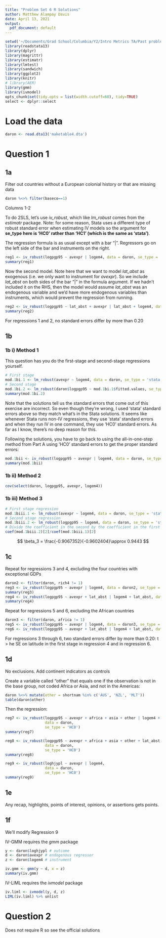 ```yaml
---
title: "Problem Set 6 R Solutions"
author: Matthew Alampay Davis
date: April 13, 2021
output:
  pdf_document: default
---
```


```r
setwd('~/Documents/Grad School/Columbia/Y2/Intro Metrics TA/Past problem sets/PS7')
library(readstata13)
library(dplyr)
library(magrittr)
library(estimatr)
library(lmtest)
library(sandwich)
library(ggplot2)
library(knitr)
# library(AER)
library(gmm)
library(ivmodel)
opts_chunk$set(tidy.opts = list(width.cutoff=60), tidy=TRUE)
select <- dplyr::select
```

# Load the data

```r
daron <- read.dta13('maketable4.dta')
```

# Question 1

## 1a

Filter out countries without a European colonial history or that are missing data

```r
daron %<>% filter(baseco==1)
```

Columns 1-2

To do 2SLS, let's use *iv_robust*, which like *lm_robust* comes from the *estimatr* package. Note: for some reason, Stata uses a different type of robust standard error when estimating IV models so the argument for **se_type here is 'HC0' rather than 'HC1' (which is the same as 'stata')**.

The regression formula is as usual except with a bar "|". Regressors go on the left side of the bar and instruments on the right.

```r
reg1 <- iv_robust(logpgp95 ~ avexpr | logem4, data = daron, se_type = 'HC0') # different SEs
summary(reg1)
```

Now the second model. Note here that we want to model *lat_abst* as exogenous (i.e. we only want to instrument for *avexpr*). So we include *lat_abst* on both sides of the bar "|" in the formula argument. If we hadn't included it on the RHS, then the model would assume *lat_abst* was an endogenous variable and we'd have more endogenous variables than instruments, which would prevent the regression from running.

```r
reg2 <- iv_robust(logpgp95 ~ lat_abst + avexpr | lat_abst + logem4, data = daron, se_type = 'HC0')
summary(reg2)
```

For regressions 1 and 2, no standard errors differ by more than 0.20

## 1b

### 1b i) Method 1

This question has you do the first-stage and second-stage regressions yourself.

```r
# First stage
mod.1bi.1 <- lm_robust(avexpr ~ logem4, data = daron, se_type = 'stata')
# Second stage
mod.1bi.2 <- lm_robust(daron$logpgp95 ~ mod.1bi.1$fitted.values, se_type = 'stata')
summary(mod.1bi.2)
```

Note that the solutions tell us the standard errors that come out of this exercise are incorrect. So even though they're wrong, I used 'stata' standard errors above so they match what's in the Stata solutions. It seems like whenever Stata runs non-IV regressions, they use 'stata' standard errors and when they run IV in one command, they use 'HC0' standard errors. As far as I know, there's no deep reason for this.

Following the solutions, you have to go back to using the all-in-one-step method from Part A using 'HC0' standard errors to get the proper standard errors:

```r
mod.1bii <- iv_robust(logpgp95 ~ avexpr | logem4, data = daron, se_type = 'HC0')
summary(mod.1bii)
```

### 1b ii) Method 2

```r
cov(select(daron, logpgp95, avexpr, logem4))
```

### 1b iii) Method 3

```r
# First stage regression
mod.1biii.1 <- lm_robust(avexpr ~ logem4, data = daron, se_type = 'stata')
# Second stage regression
mod.1biii.2 <- lm_robust(logpgp95 ~ logem4, data = daron, se_type = 'stata')
# Divide the coefficient in the second by the coefficient in the first
coef(mod.1biii.2)[2]/coef(mod.1biii.1)[2]

```


$$
\beta_3 = \frac{-0.9067352}{-0.9602404}\approx 0.9443
$$

## 1c

Repeat for regressions 3 and 4, excluding the four countries with exceptional GDPs

```r
daron2 <- filter(daron, rich4 != 1)
reg3 <- iv_robust(logpgp95 ~ avexpr | logem4, data = daron2, se_type = 'HC0')
summary(reg3)
reg4 <- iv_robust(logpgp95 ~ avexpr + lat_abst | logem4 + lat_abst, data = daron2, se_type = 'HC0')
summary(reg4)
```

Repeat for regressions 5 and 6, excluding the African countries

```r
daron3 <- filter(daron, africa != 1)
reg5 <- iv_robust(logpgp95 ~ avexpr | logem4, data = daron3, se_type = 'HC0')
reg6 <- iv_robust(logpgp95 ~ avexpr + lat_abst | logem4 + lat_abst, data = daron3, se_type = 'HC0')
```

For regressions 3 through 6, two standard errors differ by more than 0.20: t > he SE on latitude in the first stage in regression 4 and in regression 6.

## 1d

No exclusions. Add continent indicators as controls

Create a variable called "other" that equals one if the observation is not in the base group, not coded Africa or Asia, and not in the Americas:

```r
daron %<>% mutate(other = shortnam %in% c('AUS', 'NZL', 'MLT'))
table(daron$other)
```

Then the regression:

```r
reg7 <- iv_robust(logpgp95 ~ avexpr + africa + asia + other | logem4 + africa + asia + other,
                  data = daron,
                  se_type = 'HC0')
summary(reg7)

reg8 <- iv_robust(logpgp95 ~ avexpr + africa + asia + other + lat_abst | logem4 + africa + asia + other + lat_abst,
                  data = daron,
                  se_type = 'HC0')
summary(reg8)

reg9 <- iv_robust(loghjypl ~ avexpr | logem4,
                  data = daron,
                  se_type = 'HC0')
summary(reg9)
```

## 1e

Any recap, highlights, points of interest, opinions, or assertions gets points.

## 1f

We'll modify Regression 9

IV-GMM requires the *gmm* package

```r
y <- daron$loghjypl # outcome
d <- daron$avexpr # endogenous regressor
z <- daron$logem4 # instrument

iv.gmm <- gmm(y ~ d, x = z)
summary(iv.gmm)
```

IV-LIML requires the *ivmodel* package

```r


iv.liml <- ivmodel(y, d, z)
LIML(iv.liml) %>% unlist
```

# Question 2

Does not require R so see the official solutions